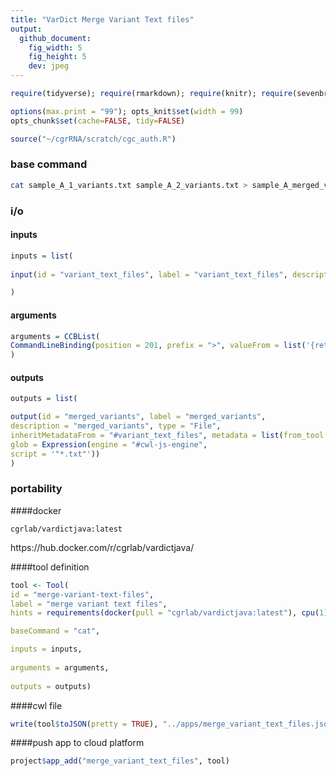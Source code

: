 ```yaml
---
title: "VarDict Merge Variant Text files"
output:
  github_document:
    fig_width: 5
    fig_height: 5
    dev: jpeg
---
```



```r
require(tidyverse); require(rmarkdown); require(knitr); require(sevenbridges); 

options(max.print = "99"); opts_knit$set(width = 99)
opts_chunk$set(cache=FALSE, tidy=FALSE)

source("~/cgrRNA/scratch/cgc_auth.R")

```

### base command

```sh

cat sample_A_1_variants.txt sample_A_2_variants.txt > sample_A_merged_variants.txt

```

### i/o {.tabset}

#### inputs 

```r

inputs = list(
  
input(id = "variant_text_files", label = "variant_text_files", description = "variant_text_files", type = "File...", separate = FALSE, position=1)

)

```

#### arguments

```r
arguments = CCBList(
CommandLineBinding(position = 201, prefix = ">", valueFrom = list('{return $job.inputs.variant_text_files[0].metadata.sample_id + "_vardict_variants_merged.txt"}'))
)
```

#### outputs

```r

outputs = list(

output(id = "merged_variants", label = "merged_variants", 
description = "merged_variants", type = "File",
inheritMetadataFrom = "#variant_text_files", metadata = list(from_tool = "merge_variant_text_files"),
glob = Expression(engine = "#cwl-js-engine", 
script = '"*.txt"'))
)

```

### portability {.tabset}

####docker

``` cgrlab/vardictjava:latest ```

https://hub.docker.com/r/cgrlab/vardictjava/

####tool definition

```r

tool <- Tool(
id = "merge-variant-text-files", 
label = "merge variant text files",
hints = requirements(docker(pull = "cgrlab/vardictjava:latest"), cpu(1), mem(1000)),

baseCommand = "cat",

inputs = inputs,
  
arguments = arguments,
  
outputs = outputs)

```

####cwl file

```r
write(tool$toJSON(pretty = TRUE), "../apps/merge_variant_text_files.json")
```

####push app to cloud platform

```r
project$app_add("merge_variant_text_files", tool)
```



